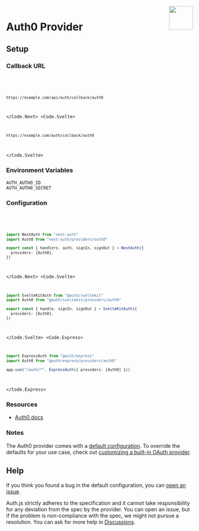 
<img align="right" src="/img/providers/auth0.svg" width="64" height="64" />

# Auth0 Provider

## Setup

### Callback URL

<Code>
  <Code.Next>

```bash
https://example.com/api/auth/callback/auth0
```

  </Code.Next>
  <Code.Svelte>

```bash
https://example.com/auth/callback/auth0
```

  </Code.Svelte>
</Code>

### Environment Variables

```
AUTH_AUTH0_ID
AUTH_AUTH0_SECRET
```

### Configuration

<Code>
  <Code.Next>

```ts filename="/auth.ts"
import NextAuth from "next-auth"
import Auth0 from "next-auth/providers/auth0"

export const { handlers, auth, signIn, signOut } = NextAuth({
  providers: [Auth0],
})
```

  </Code.Next>
  <Code.Svelte>

```ts filename="/src/auth.ts"
import SvelteKitAuth from "@auth/sveltekit"
import Auth0 from "@auth/sveltekit/providers/auth0"

export const { handle, signIn, signOut } = SvelteKitAuth({
  providers: [Auth0],
})
```

  </Code.Svelte>
  <Code.Express>

```ts filename="/src/app.ts"
import ExpressAuth from "@auth/express"
import Auth0 from "@auth/express/providers/auth0"

app.use("/auth/*", ExpressAuth({ providers: [Auth0] }))
```

  </Code.Express>
</Code>

### Resources

- [Auth0 docs](https://auth0.com/docs/authenticate)

### Notes

The Auth0 provider comes with a [default configuration](https://github.com/nextauthjs/next-auth/blob/main/packages/core/src/providers/auth0.ts). To override the defaults for your use case, check out [customizing a built-in OAuth provider](https://authjs.dev/guides/providers/custom-provider#override-default-options).

## Help

If you think you found a bug in the default configuration, you can [open an issue](https://authjs.dev/new/provider-issue).

Auth.js strictly adheres to the specification and it cannot take responsibility for any deviation from
the spec by the provider. You can open an issue, but if the problem is non-compliance with the spec,
we might not pursue a resolution. You can ask for more help in [Discussions](https://authjs.dev/new/github-discussions).

